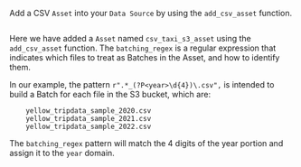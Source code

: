 Add a CSV `Asset` into your `Data Source` by using the `add_csv_asset` function.

```python name="tests/integration/docusaurus/deployment_patterns/aws_cloud_storage_pandas.py get_pandas_s3_asset"
```

Here we have added a `Asset` named `csv_taxi_s3_asset` using the `add_csv_asset` function. The `batching_regex` is a regular expression that 
indicates which files to treat as Batches in the Asset, and how to identify them. 

In our example, the pattern `r".*_(?P<year>\d{4})\.csv",` is intended to build a Batch for each file in the S3 bucket, which are:

```
    yellow_tripdata_sample_2020.csv
    yellow_tripdata_sample_2021.csv
    yellow_tripdata_sample_2022.csv
```

The `batching_regex` pattern will match the 4 digits of the year portion and assign it to the `year` domain.

